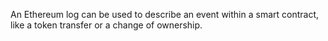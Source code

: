 An Ethereum log can be used to describe an event within a smart contract, like a token transfer or a change of ownership.